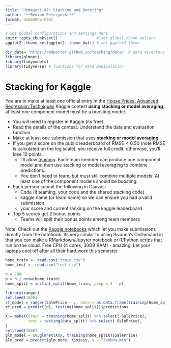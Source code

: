 ```yaml
---
title: "Homework #7: Stacking and Boosting" 
author: "**Benton Pelczynski**"
format: ds6030hw-html
---
```


```r
# Set global configurations and settings here
knitr::opts_chunk$set()                 # set global chunk options
ggplot2::theme_set(ggplot2::theme_bw()) # set ggplot2 theme
```

```r
dir_data= 'https://mdporter.github.io/teaching/data/' # data directory
library(glmnet)
library(tidymodels)
library(tidyverse) # functions for data manipulation  
```

# Stacking for Kaggle

You are to make at least one official entry in the [House Prices: Advanced Regression Techniques](https://www.kaggle.com/c/house-prices-advanced-regression-techniques/overview) Kaggle contest **using stacking or model averaging**; at least one component model must be a boosting model.

-   You will need to register in Kaggle (its free)
-   Read the details of the contest. Understand the data and evaluation function.
-   Make at least one submission that uses **stacking or model averaging**.
-   If you get a score on the public leaderboard of $\text{RMSE}<0.50$ (note RMSE is calculated on the log scale), you receive full credit, otherwise, you'll lose 10 points.
    -   I'll allow [teaming](https://www.kaggle.com/c/house-prices-advanced-regression-techniques/team). Each team member can produce one component model and then use stacking or model averaging to combine predictions.
    -   You don't need to team, but must still combine multiple models. At least one of the component models should be boosting.
-   Each person submit the following in Canvas:
    -   Code (if teaming, your code and the shared stacking code)
    -   kaggle name (or team name) so we can ensure you had a valid submission.
    -   your score and current ranking on the kaggle leaderboard
-   Top 5 scores get 2 bonus points
    -   Teams will split their bonus points among team members

Note: Check out the [Kaggle notebooks](https://www.kaggle.com/docs/notebooks) which let you make submissions directly from the notebook. Its very similar to using Rivanna's OnDemand in that you can make a RMarkdown/Jupyter notebook or R/Python scrips that run on the cloud. Free CPU (4 cores, 30GB RAM) - amazing! Let your laptops cool off after all their hard work this semester.

```r
home_train <- read.csv("train.csv")
home_test <- read.csv("test.csv")
```

```r
n = 200
p = n / nrow(home_train)
home_split = initial_split(home_train, prop = 1 - p)
```

```r
library(ranger)
set.seed(1500)
rf_model = ranger(SalePrice ~ ., data = as.data.frame(training(home_split), na.rm=TRUE))
rf_pred = predict(g1, testing(home_split))$predictions
```

```r

X = makeX(train = training(home_split) %>% select(-SalePrice),
          test = testing(data_split) %>% select(-SalePrice),
)
set.seed(1500)
glm_model = cv.glmnet(X$x, training(home_split)$SalePrice)
glm_pred = predict(glm_mode, X$xtest, s = "lambda.min") 
```

```r

```

```r

```

```r

```
